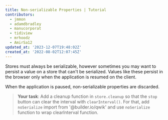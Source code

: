 ```yaml
---
title: Non-serializable Properties | Tutorial
contributors:
  - jmmon
  - adamdbradley
  - manucorporat
  - tidiview
  - mrhoodz
  - AmirSa12
updated_at: '2023-12-07T19:48:02Z'
created_at: '2022-08-02T12:07:45Z'
---
```


Stores must always be serializable, however sometimes you may want to persist a value on a store that can't be serialized. Values like these persist in the browser only when the application is resumed on the client.

When the application is paused, non-serializable properties are discarded.

> **Your task**: Add a cleanup function in `store.cleanup` so that the `stop` button can clear the interval with `clearInterval()`.
> For that, add `noSerialize` import from '@builder.io/qwik' and use `noSerialize` function to wrap clearInterval function.
